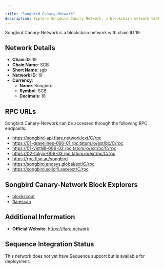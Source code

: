 ```yaml
---

title: "Songbird Canary-Network"
description: Explore Songbird Canary-Network, a blockchain network with chain ID 19. Learn about its native currency, Songbird, and how to interact with the network.
---
```




Songbird Canary-Network is a blockchain network with chain ID 19.

## Network Details

- **Chain ID**: 19
- **Chain Name**: SGB
- **Short Name**: sgb
- **Network ID**: 19
- **Currency**: 
  - **Name**: Songbird
  - **Symbol**: SGB
  - **Decimals**: 18

## RPC URLs

Songbird Canary-Network can be accessed through the following RPC endpoints:

- https://songbird-api.flare.network/ext/C/rpc
- https://01-gravelines-006-01.rpc.tatum.io/ext/bc/C/rpc
- https://01-vinthill-006-02.rpc.tatum.io/ext/bc/C/rpc
- https://02-tokyo-006-03.rpc.tatum.io/ext/bc/C/rpc
- https://rpc.ftso.au/songbird
- https://songbird.enosys.global/ext/C/rpc
- https://songbird.solidifi.app/ext/C/rpc

## Songbird Canary-Network Block Explorers

- [blockscout](https://songbird-explorer.flare.network)
- [flarescan](https://songbird.flarescan.com)

## Additional Information

- **Official Website**: https://flare.network

## Sequence Integration Status

This network does not yet have Sequence support but is available for deployment.
